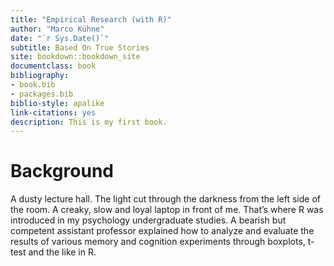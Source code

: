 ```yaml
--- 
title: "Empirical Research (with R)"
author: "Marco Kühne"
date: "`r Sys.Date()`"
subtitle: Based On True Stories
site: bookdown::bookdown_site
documentclass: book
bibliography:
- book.bib
- packages.bib
biblio-style: apalike
link-citations: yes
description: This is my first book.
---
```


# Background 

A dusty lecture hall. The light cut through the darkness from the left side of the room. A creaky, slow and loyal laptop in front of me. That's where R was introduced in my psychology undergraduate studies. A bearish but competent assistant professor explained how to analyze and evaluate the results of various memory and cognition experiments through boxplots, t-test and the like in R. 











